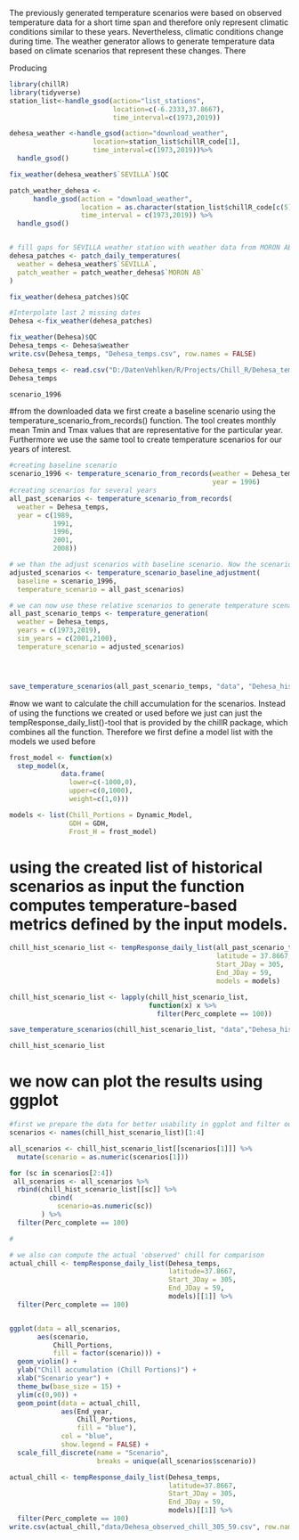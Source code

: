 
The previously generated temperature scenarios were based on observed temperature data for a short time span and therefore only represent climatic conditions similar to these years. Nevertheless, climatic conditions change during time. The weather generator allows to generate temperature data based on climate scenarios that represent these changes. There

Producing 
```{r}
library(chillR)
library(tidyverse)
station_list<-handle_gsod(action="list_stations",
                          location=c(-6.2333,37.8667),
                          time_interval=c(1973,2019))

dehesa_weather <-handle_gsod(action="download_weather",
                     location=station_list$chillR_code[1],
                     time_interval=c(1973,2019))%>%
  handle_gsod()

```

```{r}
fix_weather(dehesa_weather$`SEVILLA`)$QC
```
```{r}
patch_weather_dehesa <-
      handle_gsod(action = "download_weather",
                  location = as.character(station_list$chillR_code[c(5)]),
                  time_interval = c(1973,2019)) %>%
  handle_gsod()



```
```{r}
# fill gaps for SEVILLA weather station with weather data from MORON AB.
dehesa_patches <- patch_daily_temperatures(
  weather = dehesa_weather$`SEVILLA`,
  patch_weather = patch_weather_dehesa$`MORON AB` 
)

fix_weather(dehesa_patches)$QC

#Interpolate last 2 missing dates
Dehesa <-fix_weather(dehesa_patches)

fix_weather(Dehesa)$QC
Dehesa_temps <- Dehesa$weather
write.csv(Dehesa_temps, "Dehesa_temps.csv", row.names = FALSE)
```
```{r}
Dehesa_temps <- read.csv("D:/DatenVehlken/R/Projects/Chill_R/Dehesa_temps.csv")
Dehesa_temps
```
```{r}
scenario_1996
```
#from the downloaded data we first create a baseline scenario using the temperature_scenario_from_records() function. The tool creates monthly mean Tmin and Tmax values that are representative for the particular year. Furthermore we use the same tool to create temperature scenarios for our years of interest. 

```{r}
#creating baseline scenario
scenario_1996 <- temperature_scenario_from_records(weather = Dehesa_temps,
                                                   year = 1996)
#creating scenarios for several years
all_past_scenarios <- temperature_scenario_from_records(
  weather = Dehesa_temps,
  year = c(1989,
           1991,
           1996,
           2001,
           2008))

# we than the adjust scenarios with baseline scenario. Now the scenarios don't contain the absoult Tmin and Tmax mean values but the relative change to the baseline scenario.
adjusted_scenarios <- temperature_scenario_baseline_adjustment(
  baseline = scenario_1996,
  temperature_scenario = all_past_scenarios)

# we can now use these relative scenarios to generate temperature scenarios with means for Tmin and Tmax that correspond to the relative scenario 
all_past_scenario_temps <- temperature_generation(
  weather = Dehesa_temps,
  years = c(1973,2019),
  sim_years = c(2001,2100),
  temperature_scenario = adjusted_scenarios)




save_temperature_scenarios(all_past_scenario_temps, "data", "Dehesa_hist_scenarios")
```
#now we want to calculate the chill accumulation for the scenarios. Instead of using the functions we created or used before we just can just the tempResponse_daily_list()-tool that is provided by the chillR package, which combines all the function. Therefore we first define a model list with the models we used before

```{r}
frost_model <- function(x)
  step_model(x,
             data.frame(
               lower=c(-1000,0),
               upper=c(0,1000),
               weight=c(1,0)))

models <- list(Chill_Portions = Dynamic_Model,
               GDH = GDH,
               Frost_H = frost_model)
```
# using the created list of historical scenarios as input the function computes temperature-based metrics defined by the input models.
```{r}
chill_hist_scenario_list <- tempResponse_daily_list(all_past_scenario_temps,
                                                    latitude = 37.8667,
                                                    Start_JDay = 305,
                                                    End_JDay = 59,
                                                    models = models)
```

```{r}
chill_hist_scenario_list <- lapply(chill_hist_scenario_list,
                                   function(x) x %>%
                                     filter(Perc_complete == 100))

save_temperature_scenarios(chill_hist_scenario_list, "data","Dehesa_hist_chill_305_59")
```
```{r}
chill_hist_scenario_list
```

# we now can plot the results using ggplot
```{r}
#first we prepare the data for better usability in ggplot and filter out incomplete records
scenarios <- names(chill_hist_scenario_list)[1:4]

all_scenarios <- chill_hist_scenario_list[[scenarios[1]]] %>%
  mutate(scenario = as.numeric(scenarios[1]))

for (sc in scenarios[2:4])
 all_scenarios <- all_scenarios %>%
  rbind(chill_hist_scenario_list[[sc]] %>%
          cbind(
            scenario=as.numeric(sc))
        ) %>%
  filter(Perc_complete == 100)

#

# we also can compute the actual 'observed' chill for comparison
actual_chill <- tempResponse_daily_list(Dehesa_temps,
                                        latitude=37.8667,
                                        Start_JDay = 305,
                                        End_JDay = 59,
                                        models)[[1]] %>%
  filter(Perc_complete == 100)


ggplot(data = all_scenarios,
       aes(scenario,
           Chill_Portions,
           fill = factor(scenario))) +
  geom_violin() +
  ylab("Chill accumulation (Chill Portions)") +
  xlab("Scenario year") +
  theme_bw(base_size = 15) +
  ylim(c(0,90)) +
  geom_point(data = actual_chill,
             aes(End_year,
                 Chill_Portions,
                 fill = "blue"),
             col = "blue",
             show.legend = FALSE) +
  scale_fill_discrete(name = "Scenario",
                      breaks = unique(all_scenarios$scenario)) 
```
```{r}
actual_chill <- tempResponse_daily_list(Dehesa_temps,
                                        latitude=37.8667,
                                        Start_JDay = 305,
                                        End_JDay = 59,
                                        models)[[1]] %>%
  filter(Perc_complete == 100)
write.csv(actual_chill,"data/Dehesa_observed_chill_305_59.csv", row.names = FALSE)
```

